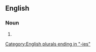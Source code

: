 ==English==

===Noun===
{{head|en|noun form}}

# {{plural of|en|lovely}}

[[Category:English plurals ending in "-ies"]]
